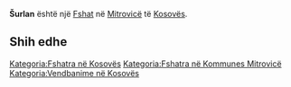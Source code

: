 {{Fshat në Kosovës
 | Emri                = Šurlan
| srp_N_name = Šurlan
| srp_N_FULL_NAME_RO = Šurlan
| srp_N_FULL_NAME_ND_RO = Surlan
| srp_N_SORT_NAME_RG = SURLAN
| srp_N_FULL_NAME_RG = Šurlan
| srp_N_FULL_NAME_ND_RG = Surlan
| srp_NS_name = Шурлан
| srp_NS_FULL_NAME_RO = Шурлан
| srp_NS_FULL_NAME_ND_RO = Шурлан
| srp_NS_SORT_NAME_RG = ШУРЛАН
| srp_NS_FULL_NAME_RG = Шурлан
| srp_NS_FULL_NAME_ND_RG = Шурлан

 | Emri (Rasa dhanore) = 
 | Figura              = 
 | Shteti              = Kosovo
 | Komuna              = Mitrovicë
 | Kodi postar         = 
 | Sipërfaqja          = 

 | Popullsia           = 

 | Regj. i popullsisë  = 
 | Dend. e popullsisë  = 
 | Faqja zyrtare       = 
 <!--- Koordinatat ----> 
 | Gjerësia            = 42.469444
 | Gjatësia            = 20.781944
 | Lartësia            = 
}}
'''Šurlan''' është një [[Fshat]] në [[Mitrovicë]] të [[Kosovës]].

<!-- == Gjeografia == -->
<!-- == Historia == -->
<!-- == Demografia == -->
== Shih edhe ==
{{Komuna Mitrovicë}}
{{Kosovo-Administrata-Cung}}

[[Kategoria:Fshatra në Kosovës]]
[[Kategoria:Fshatra në Kommunes Mitrovicë]]
[[Kategoria:Vendbanime në Kosovës]]